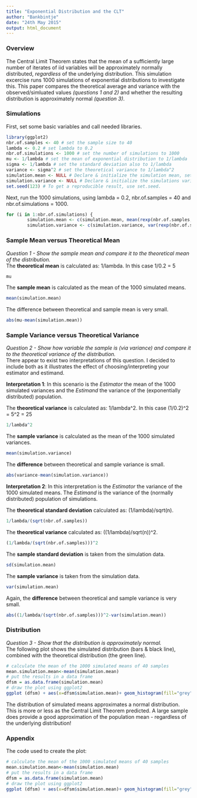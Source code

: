 ```yaml
---
title: "Exponential Distribution and the CLT"
author: "Bankbintje"
date: "24th May 2015"
output: html_document
---
```


### Overview
The Central Limit Theorem states that the mean of a sufficiently large number of iterates of iid variables will be approximately normally distributed, *regardless* of the underlying distribution. This simulation excercise runs 1000 simulations of exponential distributions to investigate this. This paper compares the theoretical average and variance with the observed/simluated values *(questions 1 and 2)* and whether the resulting distribution is approximately normal *(question 3)*.
 
### Simulations
First, set some basic variables and call needed libraries. 
```r
library(ggplot2) 
nbr.of.samples <- 40 # set the sample size to 40
lambda <- 0.2 # set lambda to 0.2 
nbr.of.simulations <- 1000 # set the number of simulations to 1000
mu <- 1/lambda # set the mean of exponential distribution to 1/lambda
sigma <- 1/lambda # set the standard deviation also to 1/lambda
variance <- sigma^2 # set the theoretical variance to 1/lambda^2
simulation.mean <- NULL # Declare & initialize the simulation mean, set it to NULL
simulation.variance <- NULL # Declare & initialize the simulations variance, set it to NULL
set.seed(123) # To get a reproducible result, use set.seed.
```

Next, run the 1000 simulations, using lambda = 0.2, nbr.of.samples = 40 and nbr.of.simulations = 1000.
```r
for (i in 1:nbr.of.simulations) {
        simulation.mean <- c(simulation.mean, mean(rexp(nbr.of.samples,lambda)))
        simulation.variance <- c(simulation.variance, var(rexp(nbr.of.samples,lambda)))}
```

### Sample Mean versus Theoretical Mean
*Question 1 - Show the sample mean and compare it to the theoretical mean of the distribution.*  
The **theoretical mean** is calculated as: 1/lambda. In this case 1/0.2 = 5
```r
mu
```
The **sample mean** is calculated as the mean of the 1000 simulated means.
```r
mean(simulation.mean)
```
The difference between theoretical and sample mean is very small.
```r
abs(mu-mean(simulation.mean))
```

### Sample Variance versus Theoretical Variance
*Question 2 - Show how variable the sample is (via variance) and compare it to the theoretical variance of the distribution.*  
There appear to exist two interpretations of this question. I decided to include both as it illustrates the effect of choosing/interpreting your estimator and estimand. 

**Interpretation 1**: In this scenario is the *Estimator* the mean of the 1000 simulated variances and the *Estimand* the variance of the (exponentially distributed) population.  

The **theoretical variance** is calculated as: 1/lambda^2. In this case (1/0.2)^2 = 5^2 = 25
```r
1/lambda^2
```
The **sample variance** is calculated as the mean of the 1000 simulated variances.
```r
mean(simulation.variance)
```
The **difference** between theoretical and sample variance is small.
```r
abs(variance-mean(simulation.variance))
```

**Interpretation 2**: In this interpretation is the *Estimator* the variance of the 1000 simulated means. The *Estimand* is the variance of the (normally distributed) population of simulations.  

The **theoretical standard deviation**  calculated as: (1/lambda)/sqrt(n). 
```r
1/lambda/(sqrt(nbr.of.samples))
```
The **theoretical variance**  calculated as: ((1/lambda)/sqrt(n))^2. 
```r
(1/lambda/(sqrt(nbr.of.samples)))^2
```
The **sample standard deviation** is taken from the simulation data. 
```r
sd(simulation.mean)
```
The **sample variance** is taken from the simulation data.  
```r
var(simulation.mean)
```
Again, the **difference** between theoretical and sample variance is very small.
```r
abs((1/lambda/(sqrt(nbr.of.samples)))^2-var(simulation.mean))
```

### Distribution
*Question 3 - Show that the distribution is approximately normal.*  
The following plot shows the simulated distribution (bars & black line), combined with the theoretical distribution (the green line).

```r
# calculate the mean of the 1000 simulated means of 40 samples
mean.simulation.mean<-mean(simulation.mean) 
# put the results in a data frame
dfsm = as.data.frame(simulation.mean)
# draw the plot using ggplot2
ggplot (dfsm) + aes(x=dfsm$simulation.mean)+ geom_histogram(fill="grey",binwidth=.1, color="black", aes (y=..density..)) + ylab ("Density of average") + xlab("Average") + theme_minimal()  + scale_x_continuous(breaks=c(2:8)) + ggtitle("Simulated & Theoretical Distribuitions") +  geom_density(size = 1, alpha=.2, fill="#FF6666") + stat_function(fun=dnorm,args=list(mean=1/lambda, sd=(1/lambda)/sqrt(40)),color = "green", size = 3.0, alpha=.50)
```  

The distribution of simulated means approximates a normal distribution. This is more or less as the Central Limit Theorem predicted. A large sample does provide a good approximation of the population mean - regardless of the underlying distribution! 

### Appendix

The code used to create the plot:
```r
# calculate the mean of the 1000 simulated means of 40 samples
mean.simulation.mean<-mean(simulation.mean) 
# put the results in a data frame
dfsm = as.data.frame(simulation.mean)
# draw the plot using ggplot2
ggplot (dfsm) + aes(x=dfsm$simulation.mean)+ geom_histogram(fill="grey",binwidth=.1, color="black", aes (y=..density..)) + ylab ("Density of average") + xlab("Average") + theme_minimal()  + scale_x_continuous(breaks=c(2:8)) + ggtitle("Simulated & Theoretical Distribuitions") +  geom_density(size = 1, alpha=.2, fill="#FF6666") + stat_function(fun=dnorm,args=list(mean=1/lambda, sd=(1/lambda)/sqrt(40)),color = "green", size = 3.0, alpha=.50)
```
